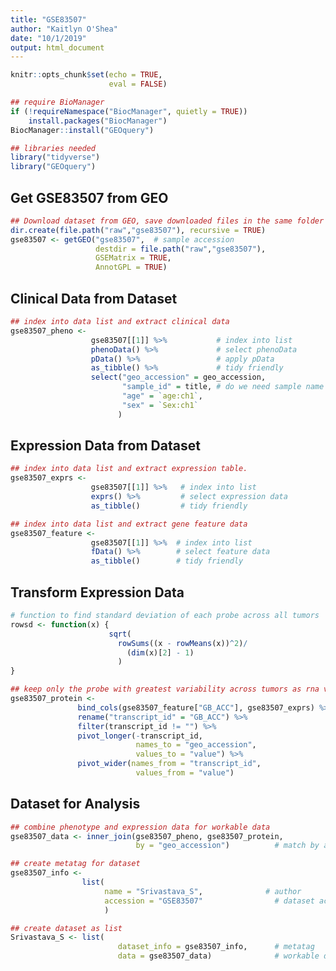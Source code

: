 ```yaml
---
title: "GSE83507"
author: "Kaitlyn O'Shea"
date: "10/1/2019"
output: html_document
---
```


```r
knitr::opts_chunk$set(echo = TRUE,
                      eval = FALSE)
```

```r
## require BioManager
if (!requireNamespace("BiocManager", quietly = TRUE))
    install.packages("BiocManager")
BiocManager::install("GEOquery") 
```

```r
## libraries needed
library("tidyverse")
library("GEOquery")
```

## Get GSE83507 from GEO
```r
## Download dataset from GEO, save downloaded files in the same folder as this .Rmd file.
dir.create(file.path("raw","gse83507"), recursive = TRUE)
gse83507 <- getGEO("gse83507",  # sample accession 
                   destdir = file.path("raw","gse83507"),
                   GSEMatrix = TRUE,
                   AnnotGPL = TRUE)
```

## Clinical Data from Dataset
```r
## index into data list and extract clinical data
gse83507_pheno <-
                  gse83507[[1]] %>%           # index into list 
                  phenoData() %>%             # select phenoData
                  pData() %>%                 # apply pData
                  as_tibble() %>%             # tidy friendly
                  select("geo_accession" = geo_accession,
                         "sample_id" = title, # do we need sample name and accession number?
                         "age" = `age:ch1`,       
                         "sex" = `Sex:ch1`
                        ) 
```

## Expression Data from Dataset
```r
## index into data list and extract expression table.
gse83507_exprs <- 
                  gse83507[[1]] %>%   # index into list 
                  exprs() %>%         # select expression data
                  as_tibble()         # tidy friendly

## index into data list and extract gene feature data
gse83507_feature <- 
                  gse83507[[1]] %>%  # index into list 
                  fData() %>%        # select feature data
                  as_tibble()        # tidy friendly
```

## Transform Expression Data
``` r
# function to find standard deviation of each probe across all tumors
rowsd <- function(x) {
                      sqrt(
                        rowSums((x - rowMeans(x))^2)/
                          (dim(x)[2] - 1)
                        )
}

## keep only the probe with greatest variability across tumors as rna variable and gene names
gse83507_protein <-
               bind_cols(gse83507_feature["GB_ACC"], gse83507_exprs) %>% # add transcript_id name to expression data
               rename("transcript_id" = "GB_ACC") %>%                    # rename name variable as 'transcript_id' 
               filter(transcript_id != "") %>%                           # keep only data for named transcript_ids
               pivot_longer(-transcript_id,                              # do not group by transcript_id 
                            names_to = "geo_accession",                  # 'key' via gather
                            values_to = "value") %>%                     
               pivot_wider(names_from = "transcript_id",                 # final format transcript_ids as rows
                            values_from = "value")                       # final format expression across accession as columns  
```

## Dataset for Analysis
```r
## combine phenotype and expression data for workable data
gse83507_data <- inner_join(gse83507_pheno, gse83507_protein, 
                            by = "geo_accession")          # match by accession

## create metatag for dataset
gse83507_info <-  
                list(
                     name = "Srivastava_S",              # author
                     accession = "GSE83507"                # dataset accession 
                     )

## create dataset as list 
Srivastava_S <- list(
                        dataset_info = gse83507_info,      # metatag
                        data = gse83507_data)              # workable data
```
